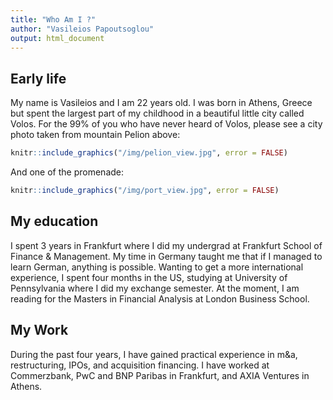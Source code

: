 ```yaml
---
title: "Who Am I ?"
author: "Vasileios Papoutsoglou"
output: html_document
---
```


## Early life

My name is Vasileios and I am 22 years old. I was born in Athens, Greece but spent the largest part of my childhood in a beautiful little city called Volos. For the 99% of you who have never heard of Volos, please see a city photo taken from mountain Pelion above:

```r
knitr::include_graphics("/img/pelion_view.jpg", error = FALSE)
```
And one of the promenade:

```r
knitr::include_graphics("/img/port_view.jpg", error = FALSE)
```

## My education

I spent 3 years in Frankfurt where I did my undergrad at Frankfurt School of Finance & Management. My time in Germany taught me that if I managed to learn German, anything is possible. Wanting to get a more international experience, I spent four months in the US, studying at University of Pennsylvania where I did my exchange semester. At the moment, I am reading for the Masters in Financial Analysis at London Business School.

## My Work

During the past four years, I have gained practical experience in m&a, restructuring, IPOs, and acquisition financing. I have worked at Commerzbank, PwC and BNP Paribas in Frankfurt, and AXIA Ventures in Athens.